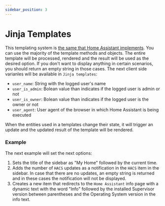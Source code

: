 ```yaml
---
sidebar_position: 3
---
```



# Jinja Templates

This templating system is [the same that Home Assistant implements](https://www.home-assistant.io/docs/configuration/templating). You can use the majority of the template methods and objects. The entire template will be processed, rendered and the result will be used as the desired option. If you don't want to display anything in certain scenarios, you should return an empty string in those cases. The next client side varianles will be available in `Jinja templates`:

* `user_name`: String with the logged user's name
* `user_is_admin`: Bolean value than indicates if the logged user is admin or not
* `user_is_owner`: Bolean value than indicates if the logged user is the owner or not
* `user_agent`: User agent of the browser in which Home Assistant is being executed

When the entities used in a templates change their state, it will trigger an update and the updated result of the template will be rendered.

### Example

The next example will set the next options:

1. Sets the title of the sidebar as "My Home" followed by the current time.
2. Adds the number of `HACS` updates as a notification in the `HACS` item in the sidebar. In case that there are no updates, an empty string is returned and in these cases the notification will not be displayed.
3. Creates a new item that redirects to the `Home Assistant` info page with a dynamic text with the word "Info" followed by the installed Supervisor version between parentheses and the Operating System version in the info text.

<JinjaTemplatesExample />